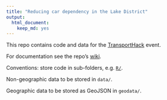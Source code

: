 ```yaml
---
title: "Reducing car dependency in the Lake District"
output:
  html_document:
    keep_md: yes
---
```


This repo contains code and data for the [TransportHack](http://www.landor.co.uk/smartertravel/2016/hackathon.php) event.

For documentation see the repo's [wiki](https://github.com/cyclestreets/transporthack/wiki).

Conventions: store code in sub-folders, e.g. [`R/`](https://github.com/cyclestreets/transporthack/tree/master/R).

Non-geographic data to be stored in `data/`.

Geographic data to be stored as GeoJSON in `geodata/`.

